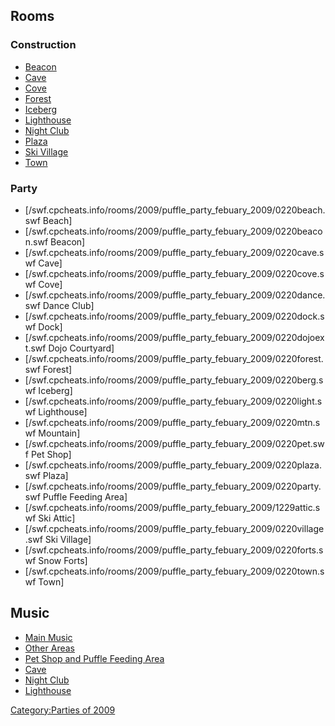 

==Rooms==
===Construction===
*[[Media:RoomsBeacon-PuffleParty2009Pre.swf|Beacon]]
*[[Media:RoomsCave-PuffleParty2009Pre.swf|Cave]]
*[[Media:RoomsCove-PuffleParty2009Pre.swf|Cove]]
*[[Media:RoomsForest-PuffleParty2009Pre.swf|Forest]]
*[[Media:RoomsBerg-PuffleParty2009Pre.swf|Iceberg]]
*[[Media:RoomsLight-PuffleParty2009Pre.swf|Lighthouse]]
*[[Media:RoomsDance-PuffleParty2009Pre.swf|Night Club]]
*[[Media:RoomsPlaza-PuffleParty2009Pre.swf|Plaza]]
*[[Media:RoomsVillage-PuffleParty2009Pre.swf|Ski Village]]
*[[Media:RoomsTown-PuffleParty2009Pre.swf|Town]]

===Party===
<div class="plainlinks">
*[/swf.cpcheats.info/rooms/2009/puffle_party_febuary_2009/0220beach.swf Beach]
*[/swf.cpcheats.info/rooms/2009/puffle_party_febuary_2009/0220beacon.swf Beacon]
*[/swf.cpcheats.info/rooms/2009/puffle_party_febuary_2009/0220cave.swf Cave]
*[/swf.cpcheats.info/rooms/2009/puffle_party_febuary_2009/0220cove.swf Cove]
*[/swf.cpcheats.info/rooms/2009/puffle_party_febuary_2009/0220dance.swf Dance Club]
*[/swf.cpcheats.info/rooms/2009/puffle_party_febuary_2009/0220dock.swf Dock]
*[/swf.cpcheats.info/rooms/2009/puffle_party_febuary_2009/0220dojoext.swf Dojo Courtyard]
*[/swf.cpcheats.info/rooms/2009/puffle_party_febuary_2009/0220forest.swf Forest]
*[/swf.cpcheats.info/rooms/2009/puffle_party_febuary_2009/0220berg.swf Iceberg]
*[/swf.cpcheats.info/rooms/2009/puffle_party_febuary_2009/0220light.swf Lighthouse]
*[/swf.cpcheats.info/rooms/2009/puffle_party_febuary_2009/0220mtn.swf Mountain]
*[/swf.cpcheats.info/rooms/2009/puffle_party_febuary_2009/0220pet.swf Pet Shop]
*[/swf.cpcheats.info/rooms/2009/puffle_party_febuary_2009/0220plaza.swf Plaza]
*[/swf.cpcheats.info/rooms/2009/puffle_party_febuary_2009/0220party.swf Puffle Feeding Area]
*[/swf.cpcheats.info/rooms/2009/puffle_party_febuary_2009/1229attic.swf Ski Attic]
*[/swf.cpcheats.info/rooms/2009/puffle_party_febuary_2009/0220village.swf Ski Village]
*[/swf.cpcheats.info/rooms/2009/puffle_party_febuary_2009/0220forts.swf Snow Forts]
*[/swf.cpcheats.info/rooms/2009/puffle_party_febuary_2009/0220town.swf Town]
</div>

==Music==
*[[Media:Music259.swf|Main Music]]
*[[Media:Music260.swf|Other Areas]]
*[[Media:Music261.swf|Pet Shop and Puffle Feeding Area]]
*[[Media:Music240.swf|Cave]]
*[[Media:Music243.swf|Night Club]]
*[[Media:Music31.swf|Lighthouse]]
{{Parties}}

[[Category:Parties of 2009]]